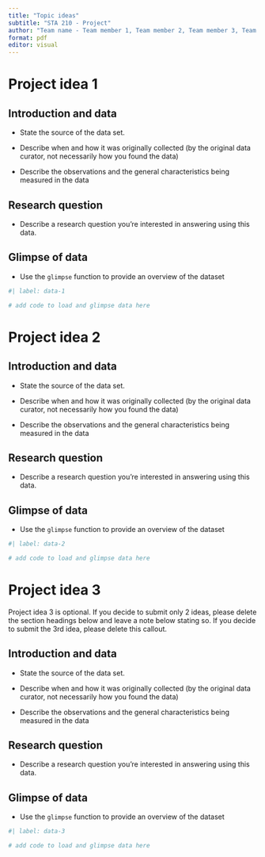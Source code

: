 ```yaml
---
title: "Topic ideas"
subtitle: "STA 210 - Project"
author: "Team name - Team member 1, Team member 2, Team member 3, Team member 4"
format: pdf
editor: visual
---
```


# Project idea 1

## Introduction and data

-   State the source of the data set.

-   Describe when and how it was originally collected (by the original data curator, not necessarily how you found the data)

-   Describe the observations and the general characteristics being measured in the data

## Research question

-   Describe a research question you're interested in answering using this data.

## Glimpse of data

-   Use the `glimpse` function to provide an overview of the dataset

```r
#| label: data-1

# add code to load and glimpse data here
```

\pagebreak

# Project idea 2

## Introduction and data

-   State the source of the data set.

-   Describe when and how it was originally collected (by the original data curator, not necessarily how you found the data)

-   Describe the observations and the general characteristics being measured in the data

## Research question

-   Describe a research question you're interested in answering using this data.

## Glimpse of data

-   Use the `glimpse` function to provide an overview of the dataset

```r
#| label: data-2

# add code to load and glimpse data here
```

\pagebreak

# Project idea 3

::: callout-important
Project idea 3 is optional.
If you decide to submit only 2 ideas, please delete the section headings below and leave a note below stating so.
If you decide to submit the 3rd idea, please delete this callout.
:::

## Introduction and data

-   State the source of the data set.

-   Describe when and how it was originally collected (by the original data curator, not necessarily how you found the data)

-   Describe the observations and the general characteristics being measured in the data

## Research question

-   Describe a research question you're interested in answering using this data.

## Glimpse of data

-   Use the `glimpse` function to provide an overview of the dataset

```r
#| label: data-3

# add code to load and glimpse data here
```
